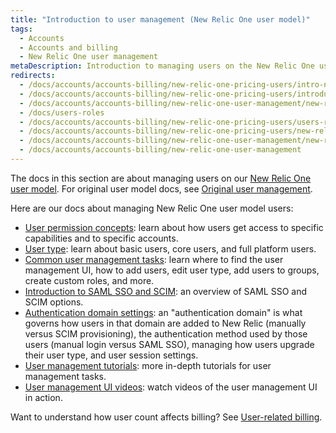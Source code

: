 ```yaml
---
title: "Introduction to user management (New Relic One user model)"
tags:
  - Accounts
  - Accounts and billing
  - New Relic One user management
metaDescription: Introduction to managing users on the New Relic One user model.
redirects:
  - /docs/accounts/accounts-billing/new-relic-one-pricing-users/intro-new-relic-user-management
  - /docs/accounts/accounts-billing/new-relic-one-pricing-users/introduction-managing-users
  - /docs/accounts/accounts-billing/new-relic-one-user-management/new-relic-one-user-model-understand-user-structure
  - /docs/users-roles
  - /docs/accounts/accounts-billing/new-relic-one-pricing-users/users-roles
  - /docs/accounts/accounts-billing/new-relic-one-pricing-users/new-relic-one-user-model
  - /docs/accounts/accounts-billing/new-relic-one-user-management/new-relic-one-user-model
  - /docs/accounts/accounts-billing/new-relic-one-user-management
---
```


The docs in this section are about managing users on our [New Relic One user model](/docs/accounts/original-accounts-billing/original-product-based-pricing/overview-user-models). For original user model docs, see [Original user management](/docs/accounts/original-accounts-billing/original-users-roles).

Here are our docs about managing New Relic One user model users:

* [User permission concepts](/docs/accounts/accounts-billing/new-relic-one-user-management/user-management-concepts): learn about how users get access to specific capabilities and to specific accounts.
* [User type](/docs/accounts/accounts-billing/new-relic-one-user-management/user-type): learn about basic users, core users, and full platform users.
* [Common user management tasks](/docs/accounts/accounts-billing/new-relic-one-user-management/user-management-ui-and-tasks/): learn where to find the user management UI, how to add users, edit user type, add users to groups, create custom roles, and more.
* [Introduction to SAML SSO and SCIM](/docs/accounts/accounts-billing/new-relic-one-user-management/introduction-saml-scim): an overview of SAML SSO and SCIM options.
* [Authentication domain settings](/docs/accounts/accounts-billing/new-relic-one-pricing-users/configure-authentication-domains): an "authentication domain" is what governs how users in that domain are added to New Relic (manually versus SCIM provisioning), the authentication method used by those users (manual login versus SAML SSO), managing how users upgrade their user type, and user session settings.
* [User management tutorials](/docs/accounts/accounts-billing/new-relic-one-user-management/tutorial-add-new-user-groups-roles-new-relic-one-user-model): more in-depth tutorials for user management tasks.
* [User management UI videos](/docs/accounts/accounts-billing/new-relic-one-user-management/user-mgmt-videos): watch videos of the user management UI in action.

Want to understand how user count affects billing? See [User-related billing](/docs/accounts/accounts-billing/new-relic-one-pricing-users/new-relic-one-pricing-billing#user-count).
